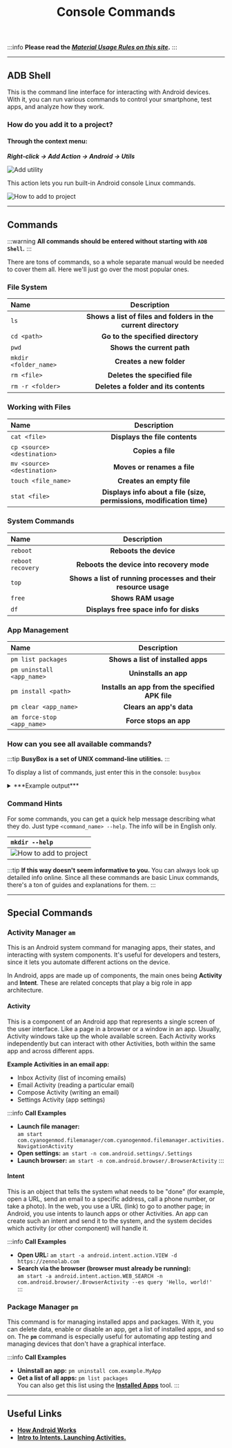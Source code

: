 ﻿---
sidebar_position: 14
title: Console Commands
description: Running console commands.
---
:::info **Please read the [*Material Usage Rules on this site*](../../Disclaimer).**
:::
_______________________________________________
## ADB Shell  
This is the command line interface for interacting with Android devices. With it, you can run various commands to control your smartphone, test apps, and analyze how they work.

### How do you add it to a project?
#### Through the context menu:  
***Right-click → Add Action → Android → Utils***

![Add utility](../assets/Utilities/Utilities_pic1.png)

This action lets you run built-in Android console Linux commands.

![How to add to project](../assets/ADB_Shell/ADB_Shell_pic2.png)
_______________________________________________
## Commands
:::warning **All commands should be entered without starting with `ADB Shell`.**
:::

There are tons of commands, so a whole separate manual would be needed to cover them all. Here we'll just go over the most popular ones.

### File System
| Name    | Description |
| :-------- | :-------: |
| `ls`  | **Shows a list of files and folders in the current directory** |
| `cd <path>` | **Go to the specified directory** |
| `pwd`    | **Shows the current path** |
| `mkdir <folder_name>`  | **Creates a new folder** |
| `rm <file>` | **Deletes the specified file** |
| `rm -r <folder>`    | **Deletes a folder and its contents** |

### Working with Files
| Name    | Description |
| :-------- | :-------: |
| `cat <file>`  | **Displays the file contents** |
| `cp <source> <destination>` | **Copies a file** |
| `mv <source> <destination>`    | **Moves or renames a file** |
| `touch <file_name>`  | **Creates an empty file** |
| `stat <file>` | **Displays info about a file (size, permissions, modification time)** |

### System Commands
| Name    | Description |
| :-------- | :-------: |
| `reboot`  | **Reboots the device** |
| `reboot recovery` | **Reboots the device into recovery mode** |
| `top`    | **Shows a list of running processes and their resource usage** |
| `free`  | **Shows RAM usage** |
| `df` | **Displays free space info for disks** |  

### App Management
| Name    | Description |
| :-------- | :-------: |
| `pm list packages`  | **Shows a list of installed apps** |
| `pm uninstall <app_name>` | **Uninstalls an app** |
| `pm install <path>`    | **Installs an app from the specified APK file** |
| `pm clear <app_name>`  | **Clears an app's data** |
| `am force-stop <app_name>` | **Force stops an app** |

### How can you see all available commands?
:::tip  **BusyBox is a set of UNIX command-line utilities.**
:::

To display a list of commands, just enter this in the console: `busybox`

<details>
<summary>***Example output***</summary>  


```
root@x86:/ # busybox
BusyBox v1.22.1 bionic (2018-09-25 14:13 +0800) multi-call binary.
BusyBox is copyrighted by many authors between 1998-2012.
Licensed under GPLv2. See source distribution for detailed
copyright notices. Merged for bionic by tpruvot@github

Usage: busybox [function [arguments]...]
   or: busybox --list[-full]
   or: busybox --install [-s] [DIR]
   or: function [arguments]...

        BusyBox is a multi-call binary that combines many common Unix
        utilities into a single executable.  Most people will create a
        link to busybox for each function they wish to use and BusyBox
        will act like whatever it was invoked as.

Currently defined functions:
        [, [[, adjtimex, arp, ash, awk, base64, basename, bbconfig, blkid,
        blockdev, brctl, bunzip2, bzcat, bzip2, cal, cat, catv, chattr, chcon,
        chgrp, chmod, chown, chroot, chvt, clear, cmp, and so on...
```
     
</details>    

### Command Hints
For some commands, you can get a quick help message describing what they do. Just type `<command_name> --help`. The info will be in English only.

| `mkdir --help` | 
| :-------- |
| ![How to add to project](../assets/ADB_Shell/ADB_Shell_pic3.png)  |  

:::tip  **If this way doesn't seem informative to you.**
You can always look up detailed info online. Since all these commands are basic Linux commands, there's a ton of guides and explanations for them.
:::
_______________________________________________ 
## Special Commands
### Activity Manager `am`
This is an Android system command for managing apps, their states, and interacting with system components. It's useful for developers and testers, since it lets you automate different actions on the device.

In Android, apps are made up of components, the main ones being **Activity** and **Intent**. These are related concepts that play a big role in app architecture.

#### Activity
This is a component of an Android app that represents a single screen of the user interface. Like a page in a browser or a window in an app. Usually, Activity windows take up the whole available screen. Each Activity works independently but can interact with other Activities, both within the same app and across different apps.

**Example Activities in an email app:**  
- Inbox Activity (list of incoming emails)  
- Email Activity (reading a particular email)  
- Compose Activity (writing an email)  
- Settings Activity (app settings)  

:::info  **Call Examples**
- **Launch file manager:**  
`am start com.cyanogenmod.filemanager/com.cyanogenmod.filemanager.activities.NavigationActivity`  
- **Open settings:** `am start -n com.android.settings/.Settings`  
- **Launch browser:** `am start -n com.android.browser/.BrowserActivity`
:::

#### Intent
This is an object that tells the system what needs to be "done" (for example, open a URL, send an email to a specific address, call a phone number, or take a photo). In the web, you use a URL (link) to go to another page; in Android, you use intents to launch apps or other Activities. An app can create such an intent and send it to the system, and the system decides which activity (or other component) will handle it.

:::info  **Call Examples**
- **Open URL:** `am start -a android.intent.action.VIEW -d https://zennolab.com`  
- **Search via the browser (browser must already be running):**  
`am start -a android.intent.action.WEB_SEARCH -n com.android.browser/.BrowserActivity --es query 'Hello, world!'`  
::: 

### Package Manager `pm`
This command is for managing installed apps and packages. With it, you can delete data, enable or disable an app, get a list of installed apps, and so on. The **`pm`** command is especially useful for automating app testing and managing devices that don't have a graphical interface.

:::info  **Call Examples**
- **Uninstall an app:** `pm uninstall com.example.MyApp`    
- **Get a list of all apps:** `pm list packages`  
You can also get this list using the [**Installed Apps**](../../Tools/Installed_App) tool.
:::
_______________________________________________
## Useful Links
- [**How Android Works**](https://habr.com/ru/companies/solarsecurity/articles/338494/)
- [**Intro to Intents. Launching Activities.**](https://metanit.com/java/android/2.2.php)